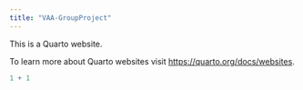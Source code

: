 ```yaml
---
title: "VAA-GroupProject"
---
```


This is a Quarto website.

To learn more about Quarto websites visit <https://quarto.org/docs/websites>.

```r
1 + 1
```
